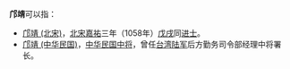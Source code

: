 '''邝靖'''可以指：
* [[邝靖_(北宋)|邝靖 (北宋)]]，[[北宋|北宋]][[嘉祐|嘉祐]]三年（1058年）[[戊戌|戊戌]]同[[进士|进士]]。
* [[邝靖_(中华民国)|邝靖 (中华民国)]]，[[中华民国|中华民国]][[中将|中将]]，曾任[[台湾|台湾]][[陆军|陆军]]后方勤务司令部经理中将署长。

{{disambig|W文|Cat=二字邝姓人名消歧义}}